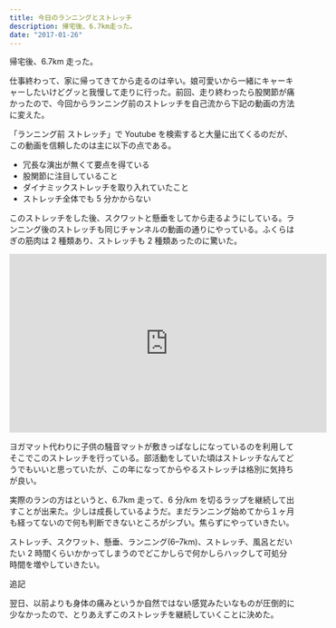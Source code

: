 ```yaml
---
title: 今日のランニングとストレッチ
description: 帰宅後、6.7km走った。
date: "2017-01-26"
---
```


帰宅後、6.7km 走った。

仕事終わって、家に帰ってきてから走るのは辛い。娘可愛いから一緒にキャーキャーしたいけどグッと我慢して走りに行った。前回、走り終わったら股関節が痛かったので、今回からランニング前のストレッチを自己流から下記の動画の方法に変えた。

「ランニング前 ストレッチ」で Youtube を検索すると大量に出てくるのだが、この動画を信頼したのは主に以下の点である。

- 冗長な演出が無くて要点を得ている
- 股関節に注目していること
- ダイナミックストレッチを取り入れていたこと
- ストレッチ全体でも 5 分かからない

このストレッチをした後、スクワットと懸垂をしてから走るようにしている。ランニング後のストレッチも同じチャンネルの動画の通りにやっている。ふくらはぎの筋肉は 2 種類あり、ストレッチも 2 種類あったのに驚いた。

<iframe
  width="560"
  height="315"
  src="https://www.youtube.com/embed/Zl-7uNIrp2k"
  title="YouTube video player"
  frameborder="0"
  allow="accelerometer; autoplay; clipboard-write; encrypted-media; gyroscope; picture-in-picture"
  allowfullscreen
></iframe>

ヨガマット代わりに子供の騒音マットが敷きっぱなしになっているのを利用してそこでこのストレッチを行っている。部活動をしていた頃はストレッチなんてどうでもいいと思っていたが、この年になってからやるストレッチは格別に気持ちが良い。

実際のランの方はというと、6.7km 走って、6 分/km を切るラップを継続して出すことが出来た。少しは成長しているようだ。まだランニング始めてから１ヶ月も経ってないので何も判断できないところがシブい。焦らずにやっていきたい。

ストレッチ、スクワット、懸垂、ランニング(6–7km)、ストレッチ、風呂とだいたい 2 時間くらいかかってしまうのでどこかしらで何かしらハックして可処分時間を増やしていきたい。

追記

翌日、以前よりも身体の痛みというか自然ではない感覚みたいなものが圧倒的に少なかったので、とりあえずこのストレッチを継続していくことに決めた。
